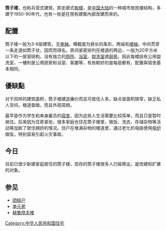 {{no footnotes|time=2018-04-12T09:43:54+00:00}}
{{unreferenced|time=2014-08-19T10:02:21+00:00}}
'''筒子楼'''，也称兵营式建筑，即走廊式[[板楼|板楼]]，是[[中华人民共和国|中国大陆]]的一种城市居民楼结构，多建于1950-90年代，也有一些是在現有建築內部改建而來的。

==配置==
筒子楼一般为3-6层建筑，无[[电梯|电梯]]。横截面为狭长的条形，两端有[[楼梯|楼梯]]。中间贯穿一条走道如筒子状，因而而得名。房间紧密排列在楼道的两边，一般为20平方米以下的一居室结构，没有独立的[[厕所|厕所]]、[[浴室|浴室]]、[[盥洗室|盥洗室]]或[[廚房|廚房]]。因此每楼設有公用盥洗室，一樓則是公用厨房和浴室、客廳等，有些較好的是每层都有，配置與宿舍基本相同。

==優缺點==
对于同样的建筑面积，筒子楼建造廉价而且可居住人多。缺点是面积狭窄，缺乏私人空间，楼道昏暗，而且外观简陋。

最早是作为学生和单身雇员的[[宿舍|宿舍]]，因为这些人生活需要比较简单，而且只是暂时居住。后来因为住房紧张，很多家庭也住在筒子楼里，做饭、洗衣、存储杂物等活动等加剧了居住拥挤的情况。住户在堆满杂物的楼道里，通过老化的电路使用[[电炉|电炉]]做饭，特别容易引起火灾事故。

==今日==
目前已很少新建家庭居住的筒子楼，现存的筒子楼很多人已經移出，是改建和扩建的对象。

==参见==
*[[团结户|团结户]]
*[[单元房|单元房]]
*[[赫鲁晓夫楼|赫鲁晓夫楼]]

[[Category:中华人民共和国住宅|Category:中华人民共和国住宅]]